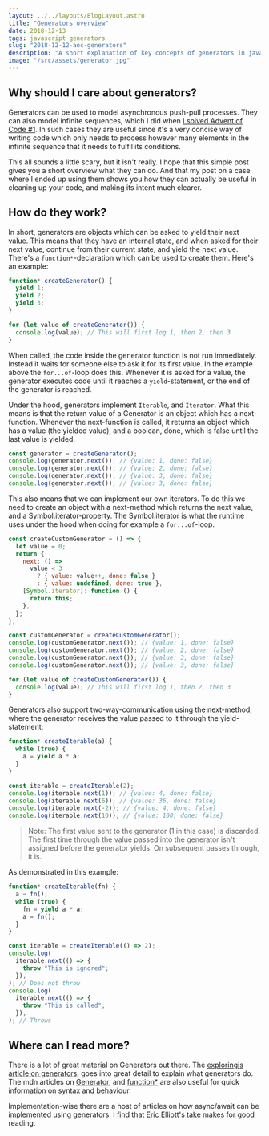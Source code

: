 ```yaml
---
layout: ../../layouts/BlogLayout.astro
title: "Generators overview"
date: 2018-12-13
tags: javascript generators
slug: "2018-12-12-aoc-generators"
description: "A short explanation of key concepts of generators in javascript"
image: "/src/assets/generator.jpg"
---
```



## Why should I care about generators?

Generators can be used to model asynchronous push-pull processes. They can also model infinite sequences, which I did when [I solved Advent of Code #1](/2018-12-13/stumbling-through-aoc-1/). In such cases they are useful since it's a very concise way of writing code which only needs to process however many elements in the infinite sequence that it needs to fulfil its conditions.

This all sounds a little scary, but it isn't really. I hope that this simple post gives you a short overview what they can do. And that my post on a case where I ended up using them shows you how they can actually be useful in cleaning up your code, and making its intent much clearer.

<BlogImage
  src={generatorImage}
  alt="Image of a workbench"
  subtitle="This isn't actually a generator, but it's the closest that the headquarters can supply at the moment, some value was generated when the lumber was stored"
/>

## How do they work?

In short, generators are objects which can be asked to yield their next value. This means that they have an internal state, and when asked for their next value, continue from their current state, and yield the next value. There's a `function*`-declaration which can be used to create them. Here's an example:

```js
function* createGenerator() {
  yield 1;
  yield 2;
  yield 3;
}

for (let value of createGenerator()) {
  console.log(value); // This will first log 1, then 2, then 3
}
```

When called, the code inside the generator function is not run immediately. Instead it waits for someone else to ask it for its first value. In the example above the `for...of`-loop does this. Whenever it is asked for a value, the generator executes code until it reaches a `yield`-statement, or the end of the generator is reached.

<BlogImage
  src={generator2Image}
  alt="Image of some chickens"
  subtitle="There are no predators at the headquarters, just imagine that the neighbor's hens and rooster are lying in wait for prey, just like the generator is waiting for someone to call next"
/>

Under the hood, generators implement `Iterable`, and `Iterator`. What this means is that the return value of a Generator is an object which has a next-function. Whenever the next-function is called, it returns an object which has a value (the yielded value), and a boolean, done, which is false until the last value is yielded.

```js
const generator = createGenerator();
console.log(generator.next()); // {value: 1, done: false}
console.log(generator.next()); // {value: 2, done: false}
console.log(generator.next()); // {value: 3, done: false}
console.log(generator.next()); // {value: 3, done: false}
```

This also means that we can implement our own iterators. To do this we need to create an object with a next-method which returns the next value, and a Symbol.iterator-property. The Symbol.iterator is what the runtime uses under the hood when doing for example a `for...of`-loop.

```js
const createCustomGenerator = () => {
  let value = 0;
  return {
    next: () =>
      value < 3
        ? { value: value++, done: false }
        : { value: undefined, done: true },
    [Symbol.iterator]: function () {
      return this;
    },
  };
};

const customGenerator = createCustomGenerator();
console.log(customGenerator.next()); // {value: 1, done: false}
console.log(customGenerator.next()); // {value: 2, done: false}
console.log(customGenerator.next()); // {value: 3, done: false}
console.log(customGenerator.next()); // {value: 3, done: false}

for (let value of createCustomGenerator()) {
  console.log(value); // This will first log 1, then 2, then 3
}
```

Generators also support two-way-communication using the next-method, where the generator receives the value passed to it through the yield-statement:

```js
function* createIterable(a) {
  while (true) {
    a = yield a * a;
  }
}

const iterable = createIterable(2);
console.log(iterable.next(1)); // {value: 4, done: false}
console.log(iterable.next(6)); // {value: 36, done: false}
console.log(iterable.next(-2)); // {value: 4, done: false}
console.log(iterable.next(10)); // {value: 100, done: false}
```

> Note: The first value sent to the generator (1 in this case) is discarded. The first time through the value passed into the generator isn't assigned before the generator yields. On subsequent passes through, it is.

As demonstrated in this example:

```js
function* createIterable(fn) {
  a = fn();
  while (true) {
    fn = yield a * a;
    a = fn();
  }
}

const iterable = createIterable(() => 2);
console.log(
  iterable.next(() => {
    throw "This is ignored";
  }),
); // Does not throw
console.log(
  iterable.next(() => {
    throw "This is called";
  }),
); // Throws
```

## Where can I read more?

There is a lot of great material on Generators out there. The [exploringjs article on generators](http://exploringjs.com/es6/ch_generators.html#sec_overview-generators), goes into great detail to explain what generators do. The mdn articles on [Generator](https://developer.mozilla.org/en-US/docs/Web/JavaScript/Reference/Global_Objects/Generator), and [function\*](https://developer.mozilla.org/en-US/docs/Web/JavaScript/Reference/Statements/function*) are also useful for quick information on syntax and behaviour.

Implementation-wise there are a host of articles on how async/await can be implemented using generators. I find that [Eric Elliott's take](https://medium.com/javascript-scene/the-hidden-power-of-es6-generators-observable-async-flow-control-cfa4c7f31435) makes for good reading.
